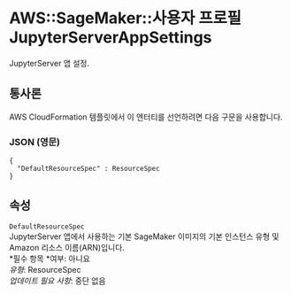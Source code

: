 # AWS::SageMaker::사용자 프로필 JupyterServerAppSettings

JupyterServer 앱 설정.

## 통사론

AWS CloudFormation 템플릿에서 이 엔터티를 선언하려면 다음 구문을 사용합니다.

### JSON (영문)

```
{
  "DefaultResourceSpec" : ResourceSpec
}
```

## 속성

`DefaultResourceSpec`  
JupyterServer 앱에서 사용하는 기본 SageMaker 이미지의 기본 인스턴스 유형 및 Amazon 리소스 이름(ARN)입니다.  
*필수 항목 *여부: 아니요  
_유형_: ResourceSpec  
_업데이트 필요 사항_: 중단 없음
